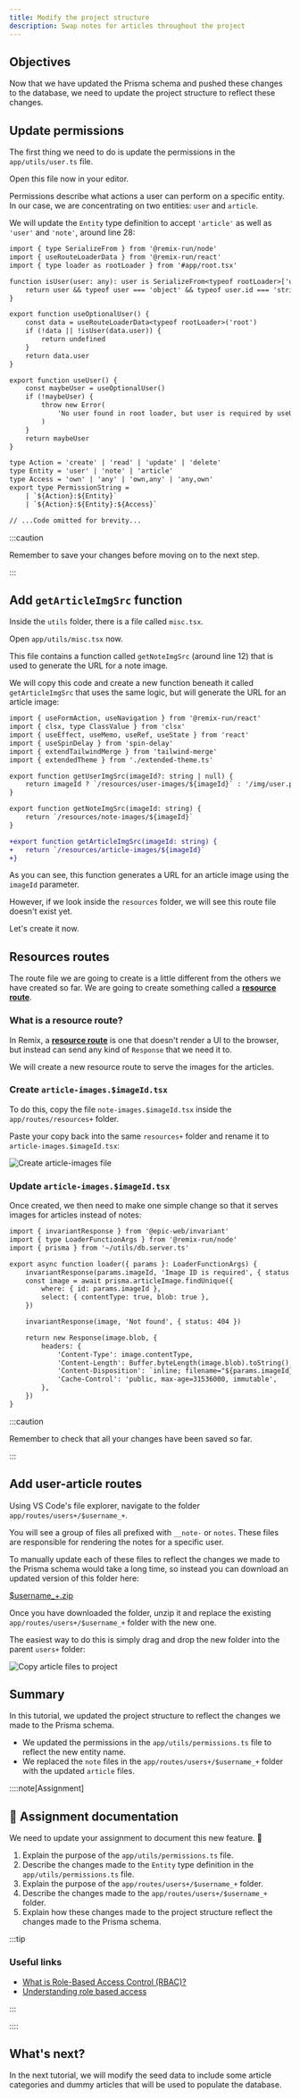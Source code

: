 ```yaml
---
title: Modify the project structure
description: Swap notes for articles throughout the project
---
```



## Objectives

Now that we have updated the Prisma schema and pushed these changes to the database, we need to update the project structure to reflect these changes.

## Update permissions

The first thing we need to do is update the permissions in the `app/utils/user.ts` file.

Open this file now in your editor.

Permissions describe what actions a user can perform on a specific entity. In our case, we are concentrating on two entities: `user` and `article`.

We will update the `Entity` type definition to accept `'article'` as well as `'user'` and `'note'`, around line 28:

```diff lang="tsx" title="app/utils/user.ts" ins=" | 'article'" showLineNumbers collapse={1-25}
import { type SerializeFrom } from '@remix-run/node'
import { useRouteLoaderData } from '@remix-run/react'
import { type loader as rootLoader } from '#app/root.tsx'

function isUser(user: any): user is SerializeFrom<typeof rootLoader>['user'] {
	return user && typeof user === 'object' && typeof user.id === 'string'
}

export function useOptionalUser() {
	const data = useRouteLoaderData<typeof rootLoader>('root')
	if (!data || !isUser(data.user)) {
		return undefined
	}
	return data.user
}

export function useUser() {
	const maybeUser = useOptionalUser()
	if (!maybeUser) {
		throw new Error(
			'No user found in root loader, but user is required by useUser. If user is optional, try useOptionalUser instead.',
		)
	}
	return maybeUser
}

type Action = 'create' | 'read' | 'update' | 'delete'
type Entity = 'user' | 'note' | 'article'
type Access = 'own' | 'any' | 'own,any' | 'any,own'
export type PermissionString =
	| `${Action}:${Entity}`
	| `${Action}:${Entity}:${Access}`

// ...Code omitted for brevity...
```

:::caution

Remember to save your changes before moving on to the next step.

:::

## Add `getArticleImgSrc` function

Inside the `utils` folder, there is a file called `misc.tsx`.

Open `app/utils/misc.tsx` now.

This file contains a function called `getNoteImgSrc` (around line 12) that is used to generate the URL for a note image.

We will copy this code and create a new function beneath it called `getArticleImgSrc` that uses the same logic, but will generate the URL for an article image:

```diff title="app/utils/misc.tsx" lang="tsx"
import { useFormAction, useNavigation } from '@remix-run/react'
import { clsx, type ClassValue } from 'clsx'
import { useEffect, useMemo, useRef, useState } from 'react'
import { useSpinDelay } from 'spin-delay'
import { extendTailwindMerge } from 'tailwind-merge'
import { extendedTheme } from './extended-theme.ts'

export function getUserImgSrc(imageId?: string | null) {
	return imageId ? `/resources/user-images/${imageId}` : '/img/user.png'
}

export function getNoteImgSrc(imageId: string) {
	return `/resources/note-images/${imageId}`
}

+export function getArticleImgSrc(imageId: string) {
+	return `/resources/article-images/${imageId}`
+}
```

As you can see, this function generates a URL for an article image using the `imageId` parameter.

However, if we look inside the `resources` folder, we will see this route file doesn't exist yet.

Let's create it now.

## Resources routes

The route file we are going to create is a little different from the others we have created so far. We are going to create something called a [**resource route**](https://remix.run/docs/en/main/guides/resource-routes).

### What is a resource route?

In Remix, a [**resource route**](https://remix.run/docs/en/main/guides/resource-routes) is one that doesn't render a UI to the browser, but instead can send any kind of `Response` that we need it to.

We will create a new resource route to serve the images for the articles.

### Create `article-images.$imageId.tsx`

To do this, copy the file `note-images.$imageId.tsx` inside the `app/routes/resources+` folder.

Paste your copy back into the same `resources+` folder and rename it to `article-images.$imageId.tsx`:

![Create article-images file](src/assets/webp/epic-news/create-article-images-file.webp)

### Update `article-images.$imageId.tsx`

Once created, we then need to make one simple change so that it serves images for articles instead of notes:

```diff title="app/routes/resources+/article-images.$imageId.tsx" ins="articleImage" lang="tsx" showLineNumbers
import { invariantResponse } from '@epic-web/invariant'
import { type LoaderFunctionArgs } from '@remix-run/node'
import { prisma } from '~/utils/db.server.ts'

export async function loader({ params }: LoaderFunctionArgs) {
	invariantResponse(params.imageId, 'Image ID is required', { status: 400 })
	const image = await prisma.articleImage.findUnique({
		where: { id: params.imageId },
		select: { contentType: true, blob: true },
	})

	invariantResponse(image, 'Not found', { status: 404 })

	return new Response(image.blob, {
		headers: {
			'Content-Type': image.contentType,
			'Content-Length': Buffer.byteLength(image.blob).toString(),
			'Content-Disposition': `inline; filename="${params.imageId}"`,
			'Cache-Control': 'public, max-age=31536000, immutable',
		},
	})
}
```

:::caution

Remember to check that all your changes have been saved so far.

:::

## Add user-article routes

Using VS Code's file explorer, navigate to the folder `app/routes/users+/$username_+`.

You will see a group of files all prefixed with `__note-` or `notes`. These files are responsible for rendering the notes for a specific user.

To manually update each of these files to reflect the changes we made to the Prisma schema would take a long time, so instead you can download an updated version of this folder here:

<a href="/code-monster/downloads/epic-news/$username_+.zip" class="group inline-flex border-2 gap-4 mt-8 px-8 py-4 text-xl rounded-full no-underline transition bg-blue-200 border-blue-400 hover:border-blue-600 hover:bg-blue-100 dark:bg-blue-600 dark:border-blue-400 dark:hover:border-blue-300 dark:hover:bg-blue-700">
<Icon name="seti:folder" class="fill-blue-600 transition group-hover:scale-125 group-hover:fill-blue-800 dark:fill-blue-100 dark:group-hover:fill-blue-50" /> <span class="text-blue-600 transition group-hover:text-blue-800 dark:text-blue-100 dark:group-hover:text-blue-50">$username_+.zip</span>
</a>

Once you have downloaded the folder, unzip it and replace the existing `app/routes/users+/$username_+` folder with the new one.

The easiest way to do this is simply drag and drop the new folder into the parent `users+` folder:

![Copy article files to project](src/assets/gif/copy-article-files-to-project.gif)

## Summary

In this tutorial, we updated the project structure to reflect the changes we made to the Prisma schema.

- We updated the permissions in the `app/utils/permissions.ts` file to reflect the new entity name.
- We replaced the `note` files in the `app/routes/users+/$username_+` folder with the updated `article` files.

::::note[Assignment]

## 📄 Assignment documentation

We need to update your assignment to document this new feature. 🚀

1. Explain the purpose of the `app/utils/permissions.ts` file.
2. Describe the changes made to the `Entity` type definition in the `app/utils/permissions.ts` file.
3. Explain the purpose of the `app/routes/users+/$username_+` folder.
4. Describe the changes made to the `app/routes/users+/$username_+` folder.
5. Explain how these changes made to the project structure reflect the changes made to the Prisma schema.

:::tip

### Useful links

- [What is Role-Based Access Control (RBAC)?](https://auth0.com/intro-to-iam/what-is-role-based-access-control-rbac)
- [Understanding role based access](https://auth.epicweb.dev/08)

:::

::::

## What's next?

In the next tutorial, we will modify the seed data to include some article categories and dummy articles that will be used to populate the database.
